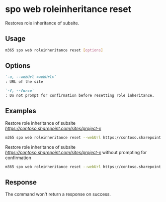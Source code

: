 
# spo web roleinheritance reset

Restores role inheritance of subsite.

## Usage

```sh
m365 spo web roleinheritance reset [options]
```

## Options

```md definition-list
`-u, --webUrl <webUrl>`
: URL of the site

`-f, --force`
: Do not prompt for confirmation before resetting role inheritance.
```

<Global />

## Examples

Restore role inheritance of subsite _https://contoso.sharepoint.com/sites/project-x_

```sh
m365 spo web roleinheritance reset --webUrl https://contoso.sharepoint.com/sites/project-x
```

Restore role inheritance of subsite _https://contoso.sharepoint.com/sites/project-x_ without prompting for confirmation

```sh
m365 spo web roleinheritance reset --webUrl https://contoso.sharepoint.com/sites/project-x --force
```

## Response

The command won't return a response on success.
